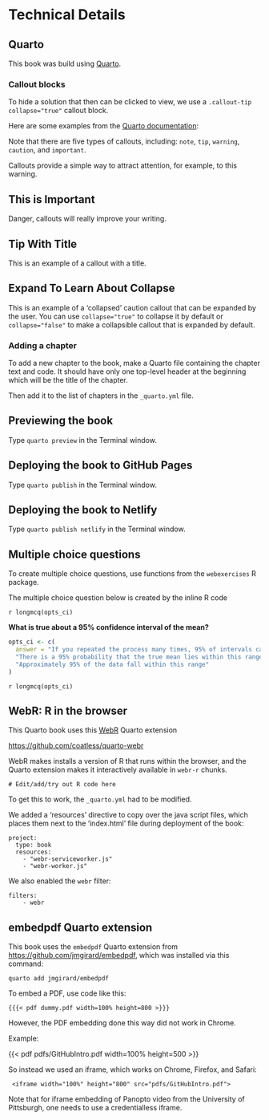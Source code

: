 # Technical Details

## Quarto

This book was build using [Quarto](https://quarto.org).

### Callout blocks

To hide a solution that then can be clicked to view, we use a `.callout-tip collapse="true"` callout block.

Here are some examples from the [Quarto documentation](https://quarto.org/docs/authoring/callouts.html):

::: callout-note
Note that there are five types of callouts, including: `note`, `tip`, `warning`, `caution`, and `important`.
:::

::: callout-warning
Callouts provide a simple way to attract attention, for example, to this warning.
:::

::: callout-important
## This is Important

Danger, callouts will really improve your writing.
:::

::: callout-tip
## Tip With Title

This is an example of a callout with a title.
:::

::: {.callout-caution collapse="true"}
## Expand To Learn About Collapse

This is an example of a 'collapsed' caution callout that can be expanded by the user. You can use `collapse="true"` to collapse it by default or `collapse="false"` to make a collapsible callout that is expanded by default.
:::

### Adding a chapter

To add a new chapter to the book, make a Quarto file containing the chapter text and code. It should have only one top-level header at the beginning which will be the title of the chapter.

Then add it to the list of chapters in the `_quarto.yml` file.

## Previewing the book

Type `quarto preview` in the Terminal window.

## Deploying the book to GitHub Pages

Type `quarto publish` in the Terminal window.

## Deploying the book to Netlify

Type `quarto publish netlify` in the Terminal window.

## Multiple choice questions

To create multiple choice questions, use functions from the `webexercises` R package.

The multiple choice question below is created by the inline R code

```
r longmcq(opts_ci)
```

**What is true about a 95% confidence interval of the mean?**

```r
opts_ci <- c(
  answer = "If you repeated the process many times, 95% of intervals calculated in this way contain the true mean",
  "There is a 95% probability that the true mean lies within this range",
  "Approximately 95% of the data fall within this range"
)
```

`r longmcq(opts_ci)`

## WebR: R in the browser

This Quarto book uses this [WebR](https://docs.r-wasm.org/webr/latest/) Quarto extension

<https://github.com/coatless/quarto-webr>

WebR makes installs a version of R that runs within the browser, and the Quarto extension makes it interactively available in `webr-r` chunks.

```webr-r
# Edit/add/try out R code here
```

To get this to work, the `_quarto.yml` had to be modified.

We added a 'resources' directive to copy over the java script files, which places them next to the 'index.html' file during deployment of the book:

```         
project:
  type: book
  resources: 
    - "webr-serviceworker.js"
    - "webr-worker.js" 
```

We also enabled the `webr` filter:

```         
filters:
    - webr
```

## embedpdf Quarto extension

This book uses the `embedpdf` Quarto extension from <https://github.com/jmgirard/embedpdf>, which was installed via this command:

```         
quarto add jmgirard/embedpdf
```

To embed a PDF, use code like this:

```         
{{{< pdf dummy.pdf width=100% height=800 >}}}
```

However, the PDF embedding done this way did not work in Chrome.

Example:

{{< pdf pdfs/GitHubIntro.pdf width=100% height=500 >}}

So instead we used an iframe, which works on Chrome, Firefox, and Safari:

```         
 <iframe width="100%" height="800" src="pdfs/GitHubIntro.pdf">
```

Note that for iframe embedding of Panopto video from the University of Pittsburgh, one needs to use a credentialless iframe.
